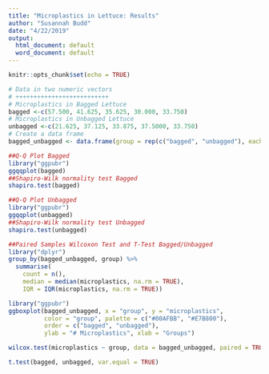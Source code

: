 ```yaml
---
title: "Microplastics in Lettuce: Results"
author: "Susannah Budd"
date: "4/22/2019"
output: 
  html_document: default
  word_document: default
---
```


```r
knitr::opts_chunk$set(echo = TRUE)
```

```r
# Data in two numeric vectors
# ++++++++++++++++++++++++++
# Microplastics in Bagged Lettuce
bagged <-c(57.500, 41.625, 35.625, 30.000, 33.750)
# Microplastics in Unbagged Lettuce
unbagged <-c(21.625, 37.125, 33.875, 37.5000, 33.750)
# Create a data frame
bagged_unbagged <- data.frame(group = rep(c("bagged", "unbagged"), each = 5), microplastics = c(bagged,  unbagged))
```

```r
##Q-Q Plot Bagged
library("ggpubr")
ggqqplot(bagged)
##Shapiro-Wilk normality test Bagged
shapiro.test(bagged)
```


```r
##Q-Q Plot Unbagged
library("ggpubr")
ggqqplot(unbagged)
##Shapiro-Wilk normality test Unbagged
shapiro.test(unbagged)
```

```r
##Paired Samples Wilcoxon Test and T-Test Bagged/Unbagged
library("dplyr")
group_by(bagged_unbagged, group) %>%
  summarise(
    count = n(),
    median = median(microplastics, na.rm = TRUE),
    IQR = IQR(microplastics, na.rm = TRUE))

library("ggpubr")
ggboxplot(bagged_unbagged, x = "group", y = "microplastics", 
          color = "group", palette = c("#00AFBB", "#E7B800"),
          order = c("bagged", "unbagged"),
          ylab = "# Microplastics", xlab = "Groups")

wilcox.test(microplastics ~ group, data = bagged_unbagged, paired = TRUE)

t.test(bagged, unbagged, var.equal = TRUE)
```

